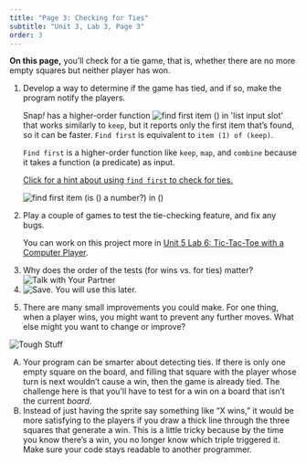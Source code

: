 ```yaml
---
title: "Page 3: Checking for Ties"
subtitle: "Unit 3, Lab 3, Page 3"
order: 3
---
```


::: learn
<p><strong>On this page,</strong> you'll check for a tie game, that is,
whether there are no more empty squares but neither player has won.</p>
:::

::: forYouToDo
<ol start="1">

<li>

Develop a way to determine if the game has tied, and if so, make the
program notify the players.

::: endnote
<p>Snap<em>!</em> has a higher-order function
<img src="/img/blocks/find-first.png" title="find first item () in &apos;list input slot&apos;" alt="find first item () in &apos;list input slot&apos;" class="inline nopadtb"/>
that works similarly to <code>keep</code>, but it reports only the first
item that's found, so it can be faster. <code>Find first</code> is
equivalent to <code>item (1) of (keep)</code>.</p>

<p><code>Find first</code> is a higher-order function like
<code>keep</code>, <code>map</code>, and <code>combine</code> because it
takes a function (a predicate) as input.</p>

<p><a href="#hint-tie-contains" data-bs-toggle="collapse" title="Click for a hint about using find first to check for ties.">Click
for a hint about using <code>find first</code> to check for
ties.</a></p>

::: {#hint-tie-contains .collapse}
<img src="/img/3-lists/any-numbers.png" title="find first item (is () a number?) in ()" alt="find first item (is () a number?) in ()" class="indent"/>
:::
:::

</li>

<li>Play a couple of games to test the tie-checking feature, and fix any
bugs.</li>

::: sidenoteBig
<p>You can work on this project more in
<a href="/unit-5/lab-6/1-review.html" title="Unit 5 Lab 6: Tic-Tac-Toe with a Computer Player">Unit
5 Lab 6: Tic-Tac-Toe with a Computer Player</a>.</p>
:::

<li>Why does the order of the tests (for wins vs. for ties) matter?
<img src="/img/icons/talk-with-your-partner-mini.png" title="Talk with Your Partner" alt="Talk with Your Partner"/></li>

<li><img src="/img/icons/save-use-later.png" title="Save. You will use this later." alt="Save. You will use this later." class="inline"/></li>

</ol>
:::

::: ifTime
<ol start="5">

<li>There are many small improvements you could make. For one thing,
when a player wins, you might want to prevent any further moves. What
else might you want to change or improve?</li>

</ol>
:::

::: takeItFurther
<img src="/img/icons/tough-stuff-mini.png" title="Tough Stuff" alt="Tough Stuff" class="float-end"/>

<ol type="A">

<li>Your program can be smarter about detecting ties. If there is only
one empty square on the board, and filling that square with the player
whose turn is next wouldn't cause a win, then the game is already tied.
The challenge here is that you'll have to test for a win on a board that
isn't the current <var>board</var>.</li>

<li>Instead of just having the sprite say something like "X wins," it
would be more satisfying to the players if you draw a thick line through
the three squares that generate a win. This is a little tricky because
by the time you know there's a win, you no longer know which triple
triggered it. Make sure your code stays readable to another
programmer.</li>

</ol>
:::
